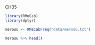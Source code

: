 CH05

```{r}
library(RMeCab)
library(dplyr)

merosu <- RMeCabFreq("data/merosu.txt")

merosu %>% head()
```
